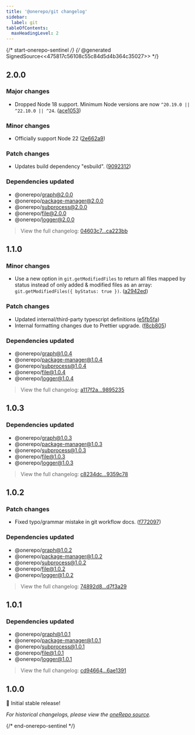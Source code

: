 ```yaml
---
title: '@onerepo/git changelog'
sidebar:
  label: git
tableOfContents:
  maxHeadingLevel: 2
---
```


{/* start-onerepo-sentinel */}
{/* @generated SignedSource<<475817c56108c55c84d5d4b364c35027>> */}

## 2.0.0

### Major changes

- Dropped Node 18 support. Minimum Node versions are now `^20.19.0 || ^22.10.0 || ^24`. ([ace1053](https://github.com/paularmstrong/onerepo/commit/ace1053c60cbc9a6079314d4abc598b014d776c1))

### Minor changes

- Officially support Node 22 ([2e662a9](https://github.com/paularmstrong/onerepo/commit/2e662a9c7a27709fd92caecc6547012040d162c4))

### Patch changes

- Updates build dependency "esbuild". ([9092312](https://github.com/paularmstrong/onerepo/commit/909231235ac5ae065978656e51777e9a40e91e37))

### Dependencies updated

- @onerepo/graph@2.0.0
- @onerepo/package-manager@2.0.0
- @onerepo/subprocess@2.0.0
- @onerepo/file@2.0.0
- @onerepo/logger@2.0.0

> View the full changelog: [04603c7...ca223bb](https://github.com/paularmstrong/onerepo/compare/04603c746ee744e5072af47c7210637a468cf751...ca223bb574ae16ea7aaee17804fde24fdf40bd36)

## 1.1.0

### Minor changes

- Use a new option in `git.getModifiedFiles` to return all files mapped by status instead of only added & modified files as an array: `git.getModifiedFiles({ byStatus: true })`. ([a2942ed](https://github.com/paularmstrong/onerepo/commit/a2942ede514a65f5d09ff4595ca8bb616a83c5e5))

### Patch changes

- Updated internal/third-party typescript definitions ([e5fb5fa](https://github.com/paularmstrong/onerepo/commit/e5fb5fa0e9fbe6ff18c2d993cb22119a3908df73))
- Internal formatting changes due to Prettier upgrade. ([f8cb805](https://github.com/paularmstrong/onerepo/commit/f8cb80550ceabdce6ff6c13bf22466a59e694b0f))

### Dependencies updated

- @onerepo/graph@1.0.4
- @onerepo/package-manager@1.0.4
- @onerepo/subprocess@1.0.4
- @onerepo/file@1.0.4
- @onerepo/logger@1.0.4

> View the full changelog: [a117f2a...9895235](https://github.com/paularmstrong/onerepo/compare/a117f2a8326b148de98fcffefc37e6ad46edcb87...98952352d3c32adf853657e46e14f12fe1737992)

## 1.0.3

### Dependencies updated

- @onerepo/graph@1.0.3
- @onerepo/package-manager@1.0.3
- @onerepo/subprocess@1.0.3
- @onerepo/file@1.0.3
- @onerepo/logger@1.0.3

> View the full changelog: [c8234dc...9359c78](https://github.com/paularmstrong/onerepo/compare/c8234dc79f7b7f40ca42167d41a6a6f4126c5286...9359c78e4da54e0402ad6a4bf5890a8a71972c8e)

## 1.0.2

### Patch changes

- Fixed typo/grammar mistake in git workflow docs. ([f772097](https://github.com/paularmstrong/onerepo/commit/f77209731674a8fd0286bd0a8c0cf2eced952ba1))

### Dependencies updated

- @onerepo/graph@1.0.2
- @onerepo/package-manager@1.0.2
- @onerepo/subprocess@1.0.2
- @onerepo/file@1.0.2
- @onerepo/logger@1.0.2

> View the full changelog: [74892d8...d7f3a29](https://github.com/paularmstrong/onerepo/compare/74892d8605917bb0d8a1c3fe113d1b04f2505abb...d7f3a2956c6d8ea4a4346ac2541b67196fdc6011)

## 1.0.1

### Dependencies updated

- @onerepo/graph@1.0.1
- @onerepo/package-manager@1.0.1
- @onerepo/subprocess@1.0.1
- @onerepo/file@1.0.1
- @onerepo/logger@1.0.1

> View the full changelog: [cd94664...6ae1391](https://github.com/paularmstrong/onerepo/compare/cd9466419b207f690e55f87d0e4632eebdc0ca6a...6ae13912ef4b9bedab788be13fa167a709b26bba)

## 1.0.0

🎉 Initial stable release!

_For historical changelogs, please view the [oneRepo source](https://github.com/paularmstrong/onerepo/tree/main/modules/git)._

{/* end-onerepo-sentinel */}
